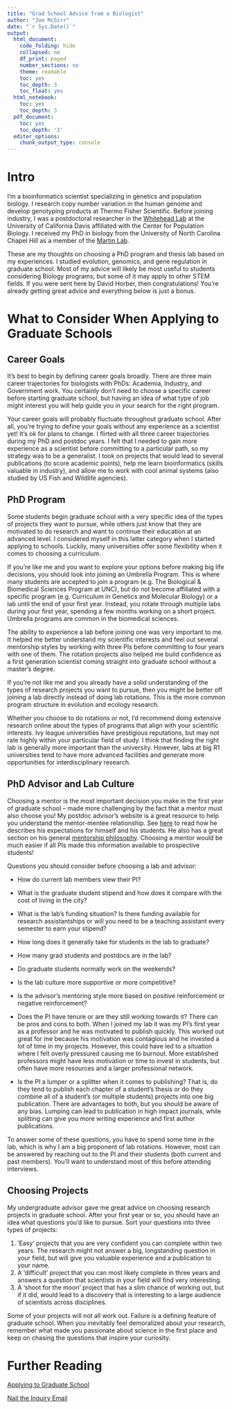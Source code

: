 ```yaml
---
title: "Grad School Advice from a Biologist"
author: "Joe McGirr"
date: "`r Sys.Date()`"
output:
  html_document:
    code_folding: hide
    collapsed: no
    df_print: paged
    number_sections: no
    theme: readable
    toc: yes
    toc_depth: 3
    toc_float: yes
  html_notebook:
    toc: yes
    toc_depth: 3
  pdf_document:
    toc: yes
    toc_depth: '3'
  editor_options:
    chunk_output_type: console
---
```


# Intro

I’m a bioinformatics scientist specializing in genetics and population biology. 
I research copy number variation in the human genome and develop genotyping 
products at Thermo Fisher Scientific. Before joining industry, I was a 
postdoctoral researcher in the 
[Whitehead Lab](https://whiteheadresearch.wordpress.com/) at the University of 
California Davis affiliated with the Center for Population Biology. I received 
my PhD in biology from the University of North Carolina Chapel Hill as a member 
of the [Martin Lab](http://ib.berkeley.edu/labs/martin/). 

These are my thoughts on choosing a PhD program and thesis lab based on my 
experiences. I studied evolution, genomics, and gene regulation in graduate 
school. Most of my advice will likely be most useful to students considering 
Biology programs, but some of it may apply to other STEM fields. If you were 
sent here by David Horber, then congratulations! You’re already getting great 
advice and everything below is just a bonus.

# What to Consider When Applying to Graduate Schools

## Career Goals

It’s best to begin by defining career goals broadly. There are three main career
trajectories for biologists with PhDs: Academia, Industry, and Government work. 
You certainly don’t need to choose a specific career before starting graduate 
school, but having an idea of what type of job might interest you will help 
guide you in your search for the right program.

Your career goals will probably fluctuate throughout graduate school. After all,
you’re trying to define your goals without any experience as a scientist yet! 
It’s ok for plans to change. I flirted with all three career trajectories during
my PhD and postdoc years. I felt that I needed to gain more experience as a 
scientist before committing to a particular path, so my strategy was to be a 
generalist. I took on projects that would lead to several publications (to score
academic points), help me learn bioinformatics (skills valuable in industry), 
and allow me to work with cool animal systems (also studied by US Fish and
Wildlife agencies). 

## PhD Program

Some students begin graduate school with a very specific idea of the types of 
projects they want to pursue, while others just know that they are motivated to 
do research and want to continue their education at an advanced level. I 
considered myself in this latter category when I started applying to schools. 
Luckily, many universities offer some flexibility when it comes to choosing a 
curriculum. 

If you’re like me and you want to explore your options before making big life 
decisions, you should look into joining an Umbrella Program. This is where many 
students are accepted to join a program (e.g. The Biological & Biomedical 
Sciences Program at UNC), but do not become affiliated with a specific program 
(e.g. Curriculum in Genetics and Molecular Biology) or a lab until the end of 
your first year. Instead, you rotate through multiple labs during your first 
year, spending a few months working on a short project. Umbrella programs are 
common in the biomedical sciences. 

The ability to experience a lab before joining one was very important to me. It 
helped me better understand my scientific interests and feel out several 
mentorship styles by working with three PIs before committing to four years with
one of them. The rotation projects also helped me build confidence as a first 
generation scientist coming straight into graduate school without a master’s 
degree.

If you’re not like me and you already have a solid understanding of the types of
research projects you want to pursue, then you might be better off joining a lab
directly instead of doing lab rotations. This is the more common program 
structure in evolution and ecology research.

Whether you choose to do rotations or not, I’d recommend doing extensive 
research online about the types of programs that align with your scientific 
interests. Ivy league universities have prestigious reputations, but may not 
rate highly within your particular field of study. I think that finding the 
right lab is generally more important than the university. However, labs at big 
R1 universities tend to have more advanced facilities and generate more 
opportunities for interdisciplinary research. 

## PhD Advisor and Lab Culture

Choosing a mentor is the most important decision you make in the first year of 
graduate school – made more challenging by the fact that a mentor must also 
choose you! My postdoc advisor’s website is a great resource to help you 
understand the mentor-mentee relationship. See 
[here](https://whiteheadresearch.wordpress.com/people/#mentorship.expectations) 
to read how he describes his expectations for himself and his students. He also 
has a great section on his general 
[mentorship philosophy](https://whiteheadresearch.wordpress.com/people/#mentorship.philosophy).
Choosing a mentor would be much easier if all PIs made this information 
available to prospective students!

Questions you should consider before choosing a lab and advisor:

 * How do current lab members view their PI?
 
 * What is the graduate student stipend and how does it compare with the cost of
 living in the city?
 
 * What is the lab’s funding situation? Is there funding available for research 
 assistantships or will you need to be a teaching assistant every semester to 
 earn your stipend?
 
 * How long does it generally take for students in the lab to graduate?
 
 * How many grad students and postdocs are in the lab?
 
 * Do graduate students normally work on the weekends?
 
 * Is the lab culture more supportive or more competitive?
 
 * Is the advisor’s mentoring style more based on positive reinforcement or 
 negative reinforcement? 
 
 * Does the PI have tenure or are they still working towards it? There can be 
 pros and cons to both. When I joined my lab it was my PI’s first year as a 
 professor and he was motivated to publish quickly. This worked out great for 
 me because his motivation was contagious and he invested a lot of time in my 
 projects. However, this could have led to a situation where I felt overly 
 pressured causing me to burnout. More established professors might have less 
 motivation or time to invest in students, but often have more resources and a 
 larger professional network. 
 
 * Is the PI a lumper or a splitter when it comes to publishing? That is, do 
 they tend to publish each chapter of a student’s thesis or do they combine all 
 of a student’s (or multiple students) projects into one big publication. There 
 are advantages to both, but you should be aware of any bias. Lumping can lead 
 to publication in high impact journals, while splitting can give you more 
 writing experience and first author publications. 

To answer some of these questions, you have to spend some time in the lab, which
is why I am a big proponent of lab rotations. However, most can be answered by 
reaching out to the PI and their students (both current and past members). 
You’ll want to understand most of this before attending interviews. 

## Choosing Projects

My undergraduate advisor gave me great advice on choosing research projects in 
graduate school. After your first year or so, you should have an idea what 
questions you’d like to pursue. Sort your questions into three types of 
projects:

 1. ‘Easy’ projects that you are very confident you can complete within two 
 years. The research might not answer a big, longstanding question in your 
 field, but will give you valuable experience and a publication to your name. 
 2. A ‘difficult’ project that you can most likely complete in three years and 
 answers a question that scientists in your field will find very interesting. 
 3. A ‘shoot for the moon’ project that has a slim chance of working out, but 
 if it did, would lead to a discovery that is interesting to a large audience of
 scientists across disciplines.

Some of your projects will not all work out. Failure is a defining feature of 
graduate school. When you inevitably feel demoralized about your research, 
remember what made you passionate about science in the first place and keep on 
chasing the questions that inspire your curiosity. 

# Further Reading

[Applying to Graduate School](http://www.catherinelalves.com/apply-to-graduate-school.html)

[Nail the Inquiry Email](https://contemplativemammoth.com/2013/04/08/so-you-want-to-go-to-grad-school-nail-the-inquiry-email/)
